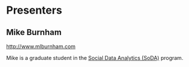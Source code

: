 # Presenters {-}

## Mike Burnham {-}

<http://www.mlburnham.com>

Mike is a graduate student in the [Social Data Analytics (SoDA)](https://soda.la.psu.edu) program.